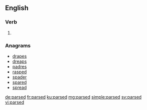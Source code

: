 ==English==

===Verb===
{{head|en|verb form}}

# {{en-past of|parse}}

===Anagrams===
* [[drapes#English|drapes]]
* [[dreaps#English|dreaps]]
* [[padres#English|padres]]
* [[rasped#English|rasped]]
* [[spader#English|spader]]
* [[spared#English|spared]]
* [[spread#English|spread]]

[[de:parsed]]
[[fr:parsed]]
[[ku:parsed]]
[[mg:parsed]]
[[simple:parsed]]
[[sv:parsed]]
[[vi:parsed]]